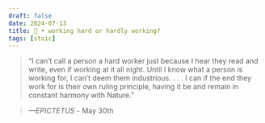 ```yaml
---
draft: false 
date: 2024-07-13
title: 🗿 • working hard or hardly working?
tags: [stoic]
---
```


>  “I can’t call a person a hard worker just because I hear they read and write, even if working at it all night. Until I know what a person is working for, I can’t deem them industrious. . . . I can if the end they work for is their own ruling principle, having it be and remain in constant harmony with Nature.”

> *—EPICTETUS* - May 30th